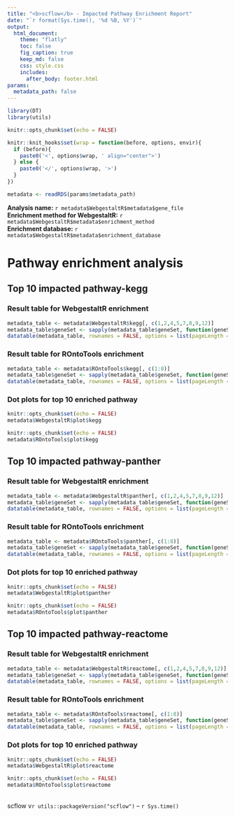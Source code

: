 ```yaml
---
title: "<b>scflow</b> - Impacted Pathway Enrichment Report"
date: "`r format(Sys.time(), '%d %B, %Y')`"
output:
  html_document:
    theme: "flatly"
    toc: false
    fig_caption: true
    keep_md: false
    css: style.css
    includes:
      after_body: footer.html
params:
  metadata_path: false
---
```


```r
library(DT)
library(utils)

knitr::opts_chunk$set(echo = FALSE)

knitr::knit_hooks$set(wrap = function(before, options, envir){
  if (before){
    paste0('<', options$wrap, ' align="center">')
  } else {
    paste0('</', options$wrap, '>')
  }
})
```

```r
metadata <- readRDS(params$metadata_path)
```


**Analysis name:** `r metadata$WebgestaltR$metadata$gene_file`  
**Enrichment method for WebgestaltR:** `r metadata$WebgestaltR$metadata$enrichment_method`  
**Enrichment database:** `r metadata$WebgestaltR$metadata$enrichment_database`  


# Pathway enrichment analysis {.tabset .tabset-dropdown}

## Top 10 impacted pathway-kegg

### Result table for WebgestaltR enrichment

```r
metadata_table <- metadata$WebgestaltR$kegg[, c(1,2,4,5,7,8,9,12)]
metadata_table$geneSet <- sapply(metadata_table$geneSet, function(geneSet) sprintf("<a href=\"https://www.genome.jp/dbget-bin/www_bget?pathway:%s\">%s</a>", geneSet, geneSet))
datatable(metadata_table, rownames = FALSE, options = list(pageLength = 5, scrollX=T), escape = FALSE )
```


### Result table for ROntoTools enrichment 

```r
metadata_table <- metadata$ROntoTools$kegg[, c(1:8)]
metadata_table$geneSet <- sapply(metadata_table$geneSet, function(geneSet) sprintf("<a href=\"https://www.genome.jp/dbget-bin/www_bget?pathway:%s\">%s</a>", geneSet, geneSet))
datatable(metadata_table, rownames = FALSE, options = list(pageLength = 5, scrollX=T), escape = FALSE )
```

### Dot plots for top 10 enriched pathway

<div>
```r
knitr::opts_chunk$set(echo = FALSE)
metadata$WebgestaltR$plot$kegg
```
</div>

<div>
```r
knitr::opts_chunk$set(echo = FALSE)
metadata$ROntoTools$plot$kegg
```
</div>


## Top 10 impacted pathway-panther

### Result table for WebgestaltR enrichment

```r
metadata_table <- metadata$WebgestaltR$panther[, c(1,2,4,5,7,8,9,12)]
metadata_table$geneSet <- sapply(metadata_table$geneSet, function(geneSet) sprintf("<a href=\"http://www.pantherdb.org/pathway/pathwayDiagram.jsp?catAccession=%s\">%s</a>", geneSet, geneSet))
datatable(metadata_table, rownames = FALSE, options = list(pageLength = 5, scrollX=T), escape = FALSE )
```

### Result table for ROntoTools enrichment

```r
metadata_table <- metadata$ROntoTools$panther[, c(1:8)]
metadata_table$geneSet <- sapply(metadata_table$geneSet, function(geneSet) sprintf("<a href=\"http://www.pantherdb.org/pathway/pathwayDiagram.jsp?catAccession=%s\">%s</a>", geneSet, geneSet))
datatable(metadata_table, rownames = FALSE, options = list(pageLength = 5, scrollX=T), escape = FALSE )
```

### Dot plots for top 10 enriched pathway

<div>
```r
knitr::opts_chunk$set(echo = FALSE)
metadata$WebgestaltR$plot$panther
```
</div>

<div>
```r
knitr::opts_chunk$set(echo = FALSE)
metadata$ROntoTools$plot$panther
```
</div>

## Top 10 impacted pathway-reactome

### Result table for WebgestaltR enrichment

```r
metadata_table <- metadata$WebgestaltR$reactome[, c(1,2,4,5,7,8,9,12)]
metadata_table$geneSet <- sapply(metadata_table$geneSet, function(geneSet) sprintf("<a href=\"https://reactome.org/content/detail/%s\">%s</a>", geneSet, geneSet))
datatable(metadata_table, rownames = FALSE, options = list(pageLength = 5, scrollX=T), escape = FALSE )
```

### Result table for ROntoTools enrichment

```r
metadata_table <- metadata$ROntoTools$reactome[, c(1:8)]
metadata_table$geneSet <- sapply(metadata_table$geneSet, function(geneSet) sprintf("<a href=\"https://reactome.org/content/detail/%s\">%s</a>", geneSet, geneSet))
datatable(metadata_table, rownames = FALSE, options = list(pageLength = 5, scrollX=T), escape = FALSE )
```

### Dot plots for top 10 enriched pathway

<div>

```r
knitr::opts_chunk$set(echo = FALSE)
metadata$WebgestaltR$plot$reactome
```
</div>

<div>
```r
knitr::opts_chunk$set(echo = FALSE)
metadata$ROntoTools$plot$reactome
```
</div>


<br>scflow v`r utils::packageVersion("scflow")` -- `r Sys.time()`
